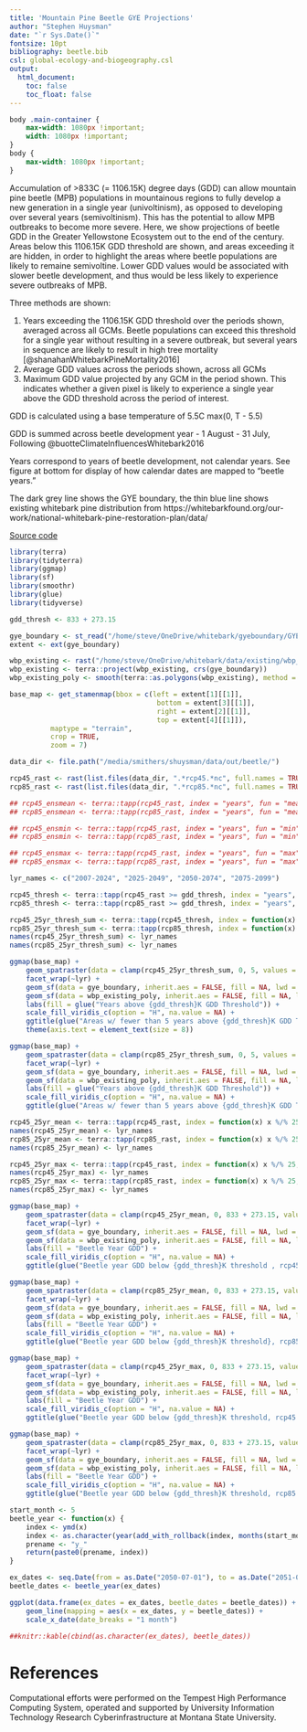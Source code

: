```yaml
---
title: 'Mountain Pine Beetle GYE Projections'
author: "Stephen Huysman"
date: "`r Sys.Date()`"
fontsize: 10pt 
bibliography: beetle.bib
csl: global-ecology-and-biogeography.csl
output:
  html_document:
    toc: false
    toc_float: false
---
```


```css
body .main-container {
    max-width: 1080px !important;
    width: 1080px !important;
}
body {
    max-width: 1080px !important;
}
```

Accumulation of >833C (= 1106.15K) degree days (GDD) can allow mountain pine beetle (MPB) populations in mountainous regions to fully develop a new generation in a single year (univoltinism), as opposed to developing over several years (semivoltinism).  This has the potential to allow MPB outbreaks to become more severe.  Here, we show projections of beetle GDD in the Greater Yellowstone Ecosystem out to the end of the century.  Areas below this 1106.15K GDD threshold are shown, and areas exceeding it are hidden, in order to highlight the areas where beetle populations are likely to remaine semivoltine.  Lower GDD values would be associated with slower beetle development, and thus would be less likely to experience severe outbreaks of MPB.  

Three methods are shown:

1. Years exceeding the 1106.15K GDD threshold over the periods shown, averaged across all GCMs.  Beetle populations can exceed this threshold for a single year without resulting in a severe outbreak, but several years in sequence are likely to result in high tree mortality [@shanahanWhitebarkPineMortality2016]
2. Average GDD values across the periods shown, across all GCMs
3. Maximum GDD value projected by any GCM in the period shown.  This indicates whether a given pixel is likely to experience a single year above the GDD threshold across the period of interest.

GDD is calculated using a base temperature of 5.5C
max(0, T - 5.5)

GDD is summed across beetle development year - 1 August - 31 July, Following @buotteClimateInfluencesWhitebark2016

Years correspond to years of beetle development, not calendar years.  See figure at bottom for display of how calendar dates are mapped to "beetle years."

The dark grey line shows the GYE boundary, the thin blue line shows existing whitebark pine distribution from https://whitebarkfound.org/our-work/national-whitebark-pine-restoration-plan/data/

[Source code](https://github.com/shuysman/beetle_gdd)

``` R
library(terra)
library(tidyterra)
library(ggmap)
library(sf)
library(smoothr)
library(glue)
library(tidyverse)

gdd_thresh <- 833 + 273.15

gye_boundary <- st_read("/home/steve/OneDrive/whitebark/gyeboundary/GYE_boundary_dd.shp", quiet = TRUE)
extent <- ext(gye_boundary)

wbp_existing <- rast("/home/steve/OneDrive/whitebark/data/existing/wbp_existing.tif")
wbp_existing <- terra::project(wbp_existing, crs(gye_boundary))
wbp_existing_poly <- smooth(terra::as.polygons(wbp_existing), method = "chaikin")

base_map <- get_stamenmap(bbox = c(left = extent[1][[1]],
                                    bottom = extent[3][[1]],
                                    right = extent[2][[1]],
                                    top = extent[4][[1]]),
          maptype = "terrain", 
          crop = TRUE,
          zoom = 7)

data_dir <- file.path("/media/smithers/shuysman/data/out/beetle/")

rcp45_rast <- rast(list.files(data_dir, ".*rcp45.*nc", full.names = TRUE))
rcp85_rast <- rast(list.files(data_dir, ".*rcp85.*nc", full.names = TRUE))

## rcp45_ensmean <- terra::tapp(rcp45_rast, index = "years", fun = "mean")
## rcp85_ensmean <- terra::tapp(rcp85_rast, index = "years", fun = "mean")

## rcp45_ensmin <- terra::tapp(rcp45_rast, index = "years", fun = "min")
## rcp85_ensmin <- terra::tapp(rcp85_rast, index = "years", fun = "min")

## rcp45_ensmax <- terra::tapp(rcp45_rast, index = "years", fun = "max")
## rcp85_ensmax <- terra::tapp(rcp85_rast, index = "years", fun = "max")

lyr_names <- c("2007-2024", "2025-2049", "2050-2074", "2075-2099")

rcp45_thresh <- terra::tapp(rcp45_rast >= gdd_thresh, index = "years", fun = "mean")
rcp85_thresh <- terra::tapp(rcp85_rast >= gdd_thresh, index = "years", fun = "mean")

rcp45_25yr_thresh_sum <- terra::tapp(rcp45_thresh, index = function(x) x %/% 25, fun = "sum")
rcp85_25yr_thresh_sum <- terra::tapp(rcp85_thresh, index = function(x) x %/% 25, fun = "sum")
names(rcp45_25yr_thresh_sum) <- lyr_names
names(rcp85_25yr_thresh_sum) <- lyr_names

ggmap(base_map) +
    geom_spatraster(data = clamp(rcp45_25yr_thresh_sum, 0, 5, values = FALSE), alpha = 0.85) +
    facet_wrap(~lyr) +
    geom_sf(data = gye_boundary, inherit.aes = FALSE, fill = NA, lwd = 1.5) +
    geom_sf(data = wbp_existing_poly, inherit.aes = FALSE, fill = NA, lwd = 0.25, color = "blue") +
    labs(fill = glue("Years above {gdd_thresh}K GDD Threshold")) +
    scale_fill_viridis_c(option = "H", na.value = NA) +
    ggtitle(glue("Areas w/ fewer than 5 years above {gdd_thresh}K GDD Threshold, rcp45 25 year")) +
    theme(axis.text = element_text(size = 8))

ggmap(base_map) +
    geom_spatraster(data = clamp(rcp85_25yr_thresh_sum, 0, 5, values = FALSE), alpha = 0.85) +
    facet_wrap(~lyr) +
    geom_sf(data = gye_boundary, inherit.aes = FALSE, fill = NA, lwd = 1.5) +
    geom_sf(data = wbp_existing_poly, inherit.aes = FALSE, fill = NA, lwd = 0.25, color = "blue") +
    labs(fill = glue("Years above {gdd_thresh}K GDD Threshold")) +
    scale_fill_viridis_c(option = "H", na.value = NA) +
    ggtitle(glue("Areas w/ fewer than 5 years above {gdd_thresh}K GDD Threshold, rcp85 25 year"))

rcp45_25yr_mean <- terra::tapp(rcp45_rast, index = function(x) x %/% 25, fun = "mean")
names(rcp45_25yr_mean) <- lyr_names
rcp85_25yr_mean <- terra::tapp(rcp85_rast, index = function(x) x %/% 25, fun = "mean")
names(rcp85_25yr_mean) <- lyr_names

rcp45_25yr_max <- terra::tapp(rcp45_rast, index = function(x) x %/% 25, fun = "max")
names(rcp45_25yr_max) <- lyr_names
rcp85_25yr_max <- terra::tapp(rcp85_rast, index = function(x) x %/% 25, fun = "max")
names(rcp85_25yr_max) <- lyr_names

ggmap(base_map) +
    geom_spatraster(data = clamp(rcp45_25yr_mean, 0, 833 + 273.15, values = FALSE), alpha = 0.85) +
    facet_wrap(~lyr) +
    geom_sf(data = gye_boundary, inherit.aes = FALSE, fill = NA, lwd = 1.5) +
    geom_sf(data = wbp_existing_poly, inherit.aes = FALSE, fill = NA, lwd = 0.25, color = "blue") +
    labs(fill = "Beetle Year GDD") +
    scale_fill_viridis_c(option = "H", na.value = NA) +
    ggtitle(glue("Beetle year GDD below {gdd_thresh}K threshold , rcp45 25 year averages"))

ggmap(base_map) +
    geom_spatraster(data = clamp(rcp85_25yr_mean, 0, 833 + 273.15, values = FALSE), alpha = 0.85) +
    facet_wrap(~lyr) +
    geom_sf(data = gye_boundary, inherit.aes = FALSE, fill = NA, lwd = 1.5) +
    geom_sf(data = wbp_existing_poly, inherit.aes = FALSE, fill = NA, lwd = 0.25, color = "blue") +
    labs(fill = "Beetle Year GDD") +
    scale_fill_viridis_c(option = "H", na.value = NA) +
    ggtitle(glue("Beetle year GDD below {gdd_thresh}K threshold}, rcp85 25 year averages"))

ggmap(base_map) +
    geom_spatraster(data = clamp(rcp45_25yr_max, 0, 833 + 273.15, values = FALSE), alpha = 0.85) +
    facet_wrap(~lyr) +
    geom_sf(data = gye_boundary, inherit.aes = FALSE, fill = NA, lwd = 1.5) +
    geom_sf(data = wbp_existing_poly, inherit.aes = FALSE, fill = NA, lwd = 0.25, color = "blue") +
    labs(fill = "Beetle Year GDD") +
    scale_fill_viridis_c(option = "H", na.value = NA) +
    ggtitle(glue("Beetle year GDD below {gdd_thresh}K threshold, rcp45 25 year maximum"))

ggmap(base_map) +
    geom_spatraster(data = clamp(rcp85_25yr_max, 0, 833 + 273.15, values = FALSE), alpha = 0.85) +
    facet_wrap(~lyr) +
    geom_sf(data = gye_boundary, inherit.aes = FALSE, fill = NA, lwd = 1.5) +
    geom_sf(data = wbp_existing_poly, inherit.aes = FALSE, fill = NA, lwd = 0.25, color = "blue") +
    labs(fill = "Beetle Year GDD") +
    scale_fill_viridis_c(option = "H", na.value = NA) +
    ggtitle(glue("Beetle year GDD below {gdd_thresh}K threshold, rcp85 25 year maximum"))
```


``` R
start_month <- 5
beetle_year <- function(x) {
    index <- ymd(x)
    index <- as.character(year(add_with_rollback(index, months(start_month))))
    prename <- "y_"
    return(paste0(prename, index))
}

ex_dates <- seq.Date(from = as.Date("2050-07-01"), to = as.Date("2051-08-31"), by = "days")
beetle_dates <- beetle_year(ex_dates)

ggplot(data.frame(ex_dates = ex_dates, beetle_dates = beetle_dates)) +
    geom_line(mapping = aes(x = ex_dates, y = beetle_dates)) +
    scale_x_date(date_breaks = "1 month")

##knitr::kable(cbind(as.character(ex_dates), beetle_dates))
```


# References
Computational efforts were performed on the Tempest High Performance Computing System, operated and supported by University Information Technology Research Cyberinfrastructure at Montana State University.

